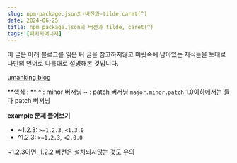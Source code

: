 ```yaml
---
slug: npm-package.json의-버전과-tilde,caret(^)
date: 2024-06-25
title: npm package.json의 버전과 tilde, caret(^)
tags: [패키지매니저]
---
```


이 글은 아래 블로그를 읽은 뒤
글을 참고하지않고 머릿속에 남아있는 지식들을 토대로 나만의 언어로 나름대로 설명해본 것입니다.

[umanking blog](https://umanking.github.io/2022/05/05/npm-version-tilde-caret/)

**핵심 : **
^ : minor 버저닝
~ : patch 버저닝
`major.minor.patch`
1.0이하에서는 둘다 patch 버저닝

**example 문제 풀어보기**

- ~1.2.3: `>=1.2.3`, `<1.3.0`
- ^1.2.3: `>=1.2.3`, `<2.0.0`

~1.2.3이면, 1.2.2 버전은 설치되지않는 것도 유의
